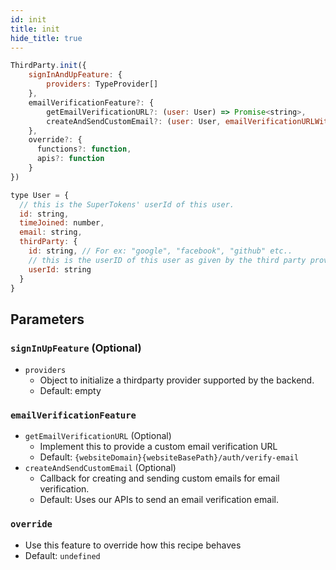 ```yaml
---
id: init
title: init
hide_title: true
---
```


```jsx
ThirdParty.init({
    signInAndUpFeature: {
        providers: TypeProvider[]
    },
    emailVerificationFeature?: {
        getEmailVerificationURL?: (user: User) => Promise<string>,
        createAndSendCustomEmail?: (user: User, emailVerificationURLWithToken: string) => Promise<void>,
    },
    override?: {
      functions?: function,
      apis?: function
    }
})

type User = {
  // this is the SuperTokens' userId of this user.
  id: string,
  timeJoined: number,
  email: string,
  thirdParty: {
    id: string, // For ex: "google", "facebook", "github" etc..
    // this is the userID of this user as given by the third party provider
    userId: string
  }
}
```

## Parameters
### `signInUpFeature` (Optional)
- `providers`
    - Object to initialize a thirdparty provider supported by the backend.
    - Default: empty

### `emailVerificationFeature`
- ``getEmailVerificationURL`` (Optional)
  - Implement this to provide a custom email verification URL
  - Default: `{websiteDomain}{websiteBasePath}/auth/verify-email`
- ``createAndSendCustomEmail`` (Optional)
  - Callback for creating and sending custom emails for email verification.
  - Default: Uses our APIs to send an email verification email.

### `override`
- Use this feature to override how this recipe behaves
- Default: `undefined`